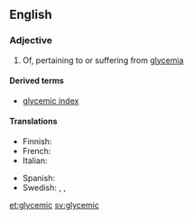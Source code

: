==English==
{{wikipedia|Glycemic index}}

===Adjective===
{{en-adj}}

# Of, pertaining to or suffering from [[glycemia]]

====Derived terms====
* [[glycemic index]]

====Translations====
{{trans-top|glycemic}}
* Finnish: {{t|fi|glykeeminen}}
* French: {{t+|fr|glycémique}}
* Italian: {{t|it|glicemico}}
{{trans-mid}}
* Spanish: {{t|es|glucémico}}
* Swedish: {{t|sv|glykemisk|c}}, {{t|sv|glykemiskt|n}}, {{t|sv|glykemiska|p}}
{{trans-bottom}}

[[et:glycemic]]
[[sv:glycemic]]